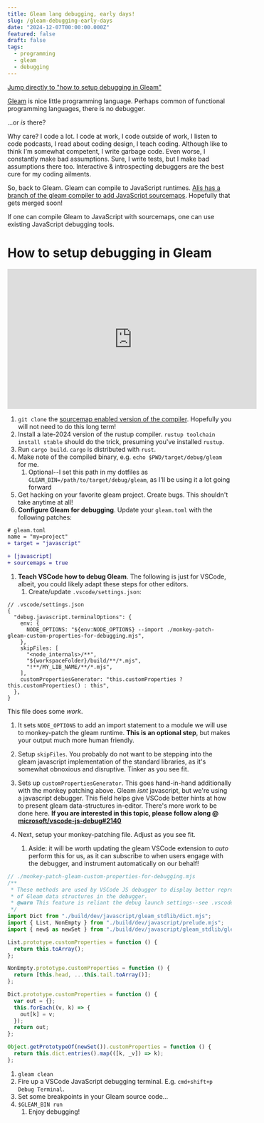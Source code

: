 ```yaml
---
title: Gleam lang debugging, early days!
slug: /gleam-debugging-early-days
date: "2024-12-07T00:00:00.000Z"
featured: false
draft: false
tags:
  - programming
  - gleam
  - debugging
---
```


[Jump directly to "how to setup debugging in Gleam"](#how-to-debug)

[Gleam](https://gleam.run/) is nice little programming language. Perhaps common
of functional programming languages, there is no debugger.

...or _is_ there?

Why care? I code a lot. I code at work, I code outside of work, I listen to code
podcasts, I read about coding design, I teach coding. Although like to think I'm
somewhat competent, I write garbage code. Even worse, I constantly make bad
assumptions. Sure, I write tests, but I make bad assumptions there too.
Interactive & introspecting debuggers are the best cure for my coding ailments.

So, back to Gleam. Gleam can compile to JavaScript runtimes.
[Alis has a branch of the gleam compiler to add JavaScript sourcemaps](https://github.com/gleam-lang/gleam/pull/3675).
Hopefully that gets merged soon!

If one can compile Gleam to JavaScript with sourcemaps, one can use existing
JavaScript debugging tools.

<a id="how-to-debug"></a>

# How to setup debugging in Gleam

<iframe
  width="560"
  height="315"
  src="https://www.youtube-nocookie.com/embed/_vUFhyQiyPM?si=bUF4l_w5B500-jA8&amp;start=2"
  title="YouTube video player"
  frameborder="0"
  allow="accelerometer; autoplay; clipboard-write; encrypted-media; gyroscope; picture-in-picture; web-share"
  referrerpolicy="strict-origin-when-cross-origin"
  allowfullscreen
></iframe>

1. `git clone` the
   [sourcemap enabled version of the compiler](https://github.com/gleam-lang/gleam/pull/3675).
   Hopefully you will not need to do this long term!
2. Install a late-2024 version of the rustup compiler.
   `rustup toolchain install stable` should do the trick, presuming you've
   installed `rustup`.
3. Run `cargo build`. `cargo` is distributed with `rust`.
4. Make note of the compiled binary, e.g. `echo $PWD/target/debug/gleam` for me.
   1. Optional--I set this path in my dotfiles as
      `GLEAM_BIN=/path/to/target/debug/gleam`, as I'll be using it a lot going
      forward
5. Get hacking on your favorite gleam project. Create bugs. This shouldn't take
   anytime at all!
6. **Configure Gleam for debugging**. Update your `gleam.toml` with the
   following patches:

```patch
# gleam.toml
name = "my=project"
+ target = "javascript"

+ [javascript]
+ sourcemaps = true
```

1. **Teach VSCode how to debug Gleam**. The following is just for VSCode,
   albeit, you could likely adapt these steps for other editors.
   1. Create/update `.vscode/settings.json`:

```json5
// .vscode/settings.json
{
  "debug.javascript.terminalOptions": {
    env: {
      NODE_OPTIONS: "${env:NODE_OPTIONS} --import ./monkey-patch-gleam-custom-properties-for-debugging.mjs",
    },
    skipFiles: [
      "<node_internals>/**",
      "${workspaceFolder}/build/**/*.mjs",
      "!**/MY_LIB_NAME/**/*.mjs",
    ],
    customPropertiesGenerator: "this.customProperties ? this.customProperties() : this",
  },
}
```

This file does some _work_.

1. It sets `NODE_OPTIONS` to add an import statement to a module we will use to
   monkey-patch the gleam runtime. **This is an optional step**, but makes your
   output much more human friendly.
1. Setup `skipFiles`. You probably do not want to be stepping into the gleam
   javascript implementation of the standard libraries, as it's somewhat
   obnoxious and disruptive. Tinker as you see fit.
1. Sets up `customPropertiesGenerator`. This goes hand-in-hand additionally with
   the monkey patching above. Gleam _isnt_ javascript, but we're using a
   javascript debugger. This field helps give VSCode better hints at how to
   present gleam data-structures in-editor. There's more work to be done here.
   **If you are interested in this topic, please follow along @
   [microsoft/vscode-js-debug#2140](https://github.com/microsoft/vscode-js-debug/issues/2140)**

1. Next, setup your monkey-patching file. Adjust as you see fit.
   1. Aside: it will be worth updating the gleam VSCode extension to _auto_
      perform this for us, as it can subscribe to when users engage with the
      debugger, and instrument automatically on our behalf!

```js
// ./monkey-patch-gleam-custom-properties-for-debugging.mjs
/**
 * These methods are used by VSCode JS debugger to display better representation
 * of Gleam data structures in the debugger.
 * @warn This feature is reliant the debug launch settings--see .vscode/{settings,launch}.json
 */
import Dict from "./build/dev/javascript/gleam_stdlib/dict.mjs";
import { List, NonEmpty } from "./build/dev/javascript/prelude.mjs";
import { new$ as newSet } from "./build/dev/javascript/gleam_stdlib/gleam/set.mjs";

List.prototype.customProperties = function () {
  return this.toArray();
};

NonEmpty.prototype.customProperties = function () {
  return [this.head, ...this.tail.toArray()];
};

Dict.prototype.customProperties = function () {
  var out = {};
  this.forEach((v, k) => {
    out[k] = v;
  });
  return out;
};

Object.getPrototypeOf(newSet()).customProperties = function () {
  return this.dict.entries().map(([k, _v]) => k);
};
```

1. `gleam clean`
1. Fire up a VSCode JavaScript debugging terminal. E.g.
   `cmd+shift+p Debug Terminal`.
1. Set some breakpoints in your Gleam source code...
1. `$GLEAM_BIN run`
   1. Enjoy debugging!
